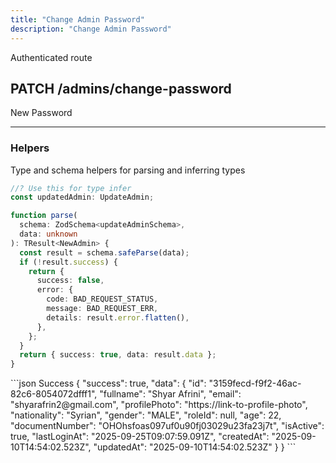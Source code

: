 ```yaml
---
title: "Change Admin Password"
description: "Change Admin Password"
---
```


<Info>Authenticated route</Info>
## PATCH /admins/change-password

<ResponseField name="admins" type="Admins Password Update Object">
  <Expandable title="body">
    <ResponseField name="password" type="string" required>
      New Password
    </ResponseField>
  </Expandable>
</ResponseField>

---

### Helpers

Type and schema helpers for parsing and inferring types

```ts UpdateAdmin
//? Use this for type infer
const updatedAdmin: UpdateAdmin;
```

```ts updateAdminSchema
function parse(
  schema: ZodSchema<updateAdminSchema>,
  data: unknown
): TResult<NewAdmin> {
  const result = schema.safeParse(data);
  if (!result.success) {
    return {
      success: false,
      error: {
        code: BAD_REQUEST_STATUS,
        message: BAD_REQUEST_ERR,
        details: result.error.flatten(),
      },
    };
  }
  return { success: true, data: result.data };
}
```

<ResponseExample>
```json Success
{
    "success": true,
    "data": {
        "id": "3159fecd-f9f2-46ac-82c6-8054072dfff1",
        "fullname": "Shyar Afrini",
        "email": "shyarafrin2@gmail.com",
        "profilePhoto": "https://link-to-profile-photo",
        "nationality": "Syrian",
        "gender": "MALE",
        "roleId": null,
        "age": 22,
        "documentNumber": "OHOhsfoas097uf0u90fj03029u23fa23j7t",
        "isActive": true,
        "lastLoginAt": "2025-09-25T09:07:59.091Z",
        "createdAt": "2025-09-10T14:54:02.523Z",
        "updatedAt": "2025-09-10T14:54:02.523Z"
    }
}
```
</ResponseExample>
